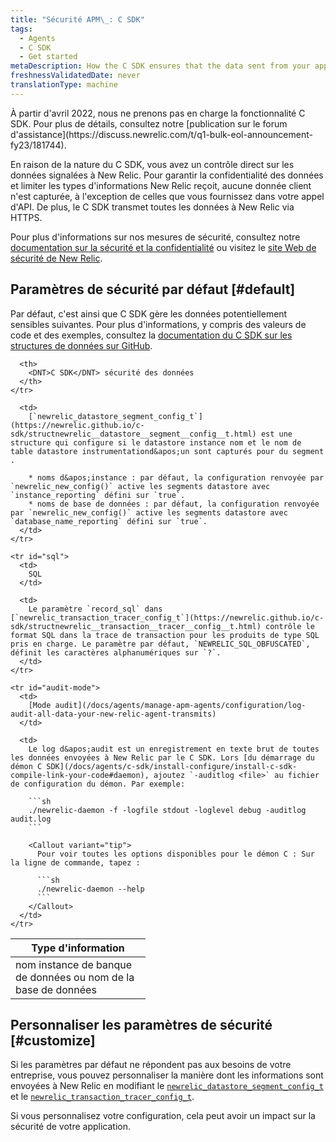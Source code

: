 ```yaml
---
title: "Sécurité APM\_: C SDK"
tags:
  - Agents
  - C SDK
  - Get started
metaDescription: How the C SDK ensures that the data sent from your application to be monitored by New Relic is secure.
freshnessValidatedDate: never
translationType: machine
---
```


<Callout variant="important" title="AVIS DE FIN DE VIE">
  À partir d&apos;avril 2022, nous ne prenons pas en charge la fonctionnalité C SDK. Pour plus de détails, consultez notre [publication sur le forum d&apos;assistance](https://discuss.newrelic.com/t/q1-bulk-eol-announcement-fy23/181744).
</Callout>

En raison de la nature du <DNT>C SDK</DNT>, vous avez un contrôle direct sur les données signalées à New Relic. Pour garantir la confidentialité des données et limiter les types d&apos;informations New Relic reçoit, aucune donnée client n&apos;est capturée, à l&apos;exception de celles que vous fournissez dans votre appel d&apos;API. De plus, le <DNT>C SDK</DNT> transmet toutes les données à New Relic via HTTPS.

Pour plus d&apos;informations sur nos mesures de sécurité, consultez notre [documentation sur la sécurité et la confidentialité](/docs/using-new-relic/new-relic-security/security/security-matters-data-privacy-new-relic) ou visitez le [site Web de sécurité de New Relic](https://newrelic.com/security).

## Paramètres de sécurité par défaut [#default]

Par défaut, c&apos;est ainsi que <DNT>C SDK</DNT> gère les données potentiellement sensibles suivantes. Pour plus d&apos;informations, y compris des valeurs de code et des exemples, consultez la [documentation du C SDK sur les structures de données sur GitHub](https://newrelic.github.io/c-sdk/annotated.html).

<table>
  <thead>
    <tr>
      <th width="200px">
        Type d&apos;information
      </th>

      <th>
        <DNT>C SDK</DNT> sécurité des données
      </th>
    </tr>
  </thead>

  <tbody>
    <tr id="name">
      <td>
        nom instance de banque de données ou nom de la base de données
      </td>

      <td>
        [`newrelic_datastore_segment_config_t`](https://newrelic.github.io/c-sdk/structnewrelic__datastore__segment__config__t.html) est une structure qui configure si le datastore instance nom et le nom de table datastore instrumentationd&apos;un sont capturés pour du segment .

        * noms d&apos;instance : par défaut, la configuration renvoyée par `newrelic_new_config()` active les segments datastore avec `instance_reporting` défini sur `true`.
        * noms de base de données : par défaut, la configuration renvoyée par `newrelic_new_config()` active les segments datastore avec `database_name_reporting` défini sur `true`.
      </td>
    </tr>

    <tr id="sql">
      <td>
        SQL
      </td>

      <td>
        Le paramètre `record_sql` dans [`newrelic_transaction_tracer_config_t`](https://newrelic.github.io/c-sdk/structnewrelic__transaction__tracer__config__t.html) contrôle le format SQL dans la trace de transaction pour les produits de type SQL pris en charge. Le paramètre par défaut, `NEWRELIC_SQL_OBFUSCATED`, définit les caractères alphanumériques sur `?`.
      </td>
    </tr>

    <tr id="audit-mode">
      <td>
        [Mode audit](/docs/agents/manage-apm-agents/configuration/log-audit-all-data-your-new-relic-agent-transmits)
      </td>

      <td>
        Le log d&apos;audit est un enregistrement en texte brut de toutes les données envoyées à New Relic par le C SDK. Lors [du démarrage du démon C SDK](/docs/agents/c-sdk/install-configure/install-c-sdk-compile-link-your-code#daemon), ajoutez `-auditlog <file>` au fichier de configuration du démon. Par exemple:

        ```sh
        ./newrelic-daemon -f -logfile stdout -loglevel debug -auditlog audit.log
        ```

        <Callout variant="tip">
          Pour voir toutes les options disponibles pour le démon C : Sur la ligne de commande, tapez :

          ```sh
          ./newrelic-daemon --help
          ```
        </Callout>
      </td>
    </tr>
  </tbody>
</table>

## Personnaliser les paramètres de sécurité [#customize]

Si les paramètres par défaut ne répondent pas aux besoins de votre entreprise, vous pouvez personnaliser la manière dont les informations sont envoyées à New Relic en modifiant le [`newrelic_datastore_segment_config_t`](https://newrelic.github.io/c-sdk/structnewrelic__datastore__segment__config__t.html) et le [`newrelic_transaction_tracer_config_t`](https://newrelic.github.io/c-sdk/structnewrelic__transaction__tracer__config__t.html).

<Callout variant="caution">
  Si vous personnalisez votre configuration, cela peut avoir un impact sur la sécurité de votre application.
</Callout>